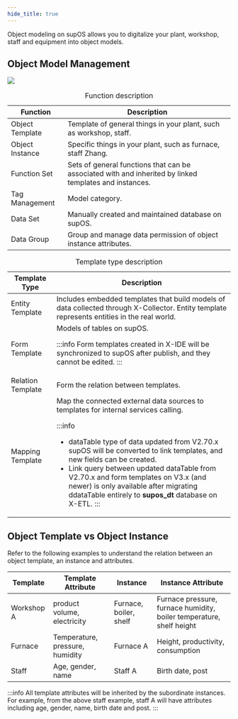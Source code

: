 ```yaml
---
hide_title: true
---
```


Object modeling on supOS allows you to digitalize your plant, workshop, staff and equipment into object models.

## Object Model Management

<img width={450} src="https://wordpressfreezonex.oss-accelerate.aliyuncs.com/4.2/supos/4.png" />

<table>
<caption>Function description</caption>
  <thead>
<tr>
<th>Function</th>
<th>Description</th>
</tr>
  </thead>
  <tbody>
<tr>
<td>Object Template</td>
<td>Template of general things in your plant, such as workshop, staff.</td>
</tr>
<tr>
<td>Object Instance</td>
<td>Specific things in your plant, such as furnace, staff Zhang.</td>
</tr>
<tr>
<td>Function Set</td>
<td>Sets of general functions that can be associated with and inherited by linked templates and instances.</td>
</tr>
<tr>
<td>Tag Management</td>
<td>Model category.</td>
</tr>
<tr>
<td>Data Set</td>
<td>Manually created and maintained database on supOS.</td>
</tr>
<tr>
<td>Data Group</td>
<td>Group and manage data permission of object instance attributes.</td>
</tr>
  </tbody>
</table>

<table>
<caption>Template type description</caption>
  <thead>
<tr>
<th>Template Type</th>
<th>Description</th>
</tr>
  </thead>
  <tbody>
<tr>
<td>Entity Template</td>
<td>Includes embedded templates that build models of data collected through X-Collector. Entity template represents entities in the real world.</td>
</tr>
<tr>
<td>Form Template</td>
<td>Models of tables on supOS.

:::info
Form templates created in X-IDE will be synchronized to supOS after publish, and they cannot be edited.
:::

</td>
</tr>
<tr>
<td>Relation Template</td>
<td>Form the relation between templates.</td>
</tr>
<tr>
<td>Mapping Template</td>
<td>Map the connected external data sources to templates for internal services calling.

:::info
- dataTable type of data updated from V2.70.x supOS will be converted to link templates, and new fields can be created.
- Link query between updated dataTable from V2.70.x and form templates on V3.x (and newer) is only available after migrating ddataTable entirely to **supos_dt** database on X-ETL.
:::

</td>
</tr>
  </tbody>
</table>

## Object Template vs Object Instance

Refer to the following examples to understand the relation between an object template, an instance and attributes.

<table>
  <thead>
<tr>
<th>Template</th>
<th>Template Attribute</th>
<th>Instance</th>
<th>Instance Attribute</th>
</tr>
  </thead>
  <tbody>
<tr>
<td>Workshop A</td>
<td>product volume, electricity</td>
<td>Furnace, boiler, shelf</td>
<td>Furnace pressure, furnace humidity, boiler temperature, shelf height</td>
</tr>
<tr>
<td>Furnace</td>
<td>Temperature, pressure, humidity</td>
<td>Furnace A</td>
<td>Height, productivity, consumption</td>
</tr>
<tr>
<td>Staff</td>
<td>Age, gender, name</td>
<td>Staff A</td>
<td>Birth date, post</td>
</tr>
  </tbody>
</table>

:::info
All template attributes will be inherited by the subordinate instances. For example, from the above staff example, staff A will have attributes including age, gender, name, birth date and post.
:::

